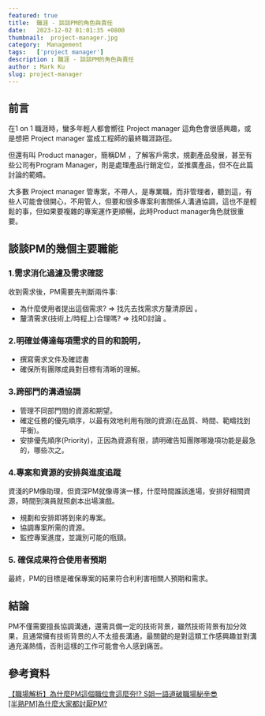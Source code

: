 ```yaml
---
featured: true
title:  職涯 - 談談PM的角色與責任
date:   2023-12-02 01:01:35 +0800
thumbnail:  project-manager.jpg
category:  Management
tags:   ['project manager']
description : 職涯 - 談談PM的角色與責任
author : Mark Ku
slug: project-manager
---
```


## 前言
在1 on 1 職涯時，蠻多年輕人都會嚮往 Project manager 這角色會很感興趣，或是想把 Project manager 當成工程師的最終職涯路徑。  

但還有叫 Product manager，簡稱DM ，了解客戶需求，規劃產品發展，甚至有些公司有Program Manager，則是處理產品行銷定位，並推廣產品，但不在此篇討論的範疇。  

大多數 Project manager 管專案，不帶人，是專業職，而非管理者，聽到這，有些人可能會很開心，不用管人，但要和很多專案利害關係人溝通協調，這也不是輕鬆的事，但如果要複雜的專案運作更順暢，此時Product manager角色就很重要。  

## 談談PM的幾個主要職能
### 1.需求消化過濾及需求確認
收到需求後，PM需要先判斷兩件事:  
- 為什麼使用者提出這個需求? => 找先去找需求方釐清原因 。
- 釐清需求(技術上/時程上)合理嗎? => 找RD討論 。

### 2.明確並傳達每項需求的目的和說明，
- 撰寫需求文件及確認書
- 確保所有團隊成員對目標有清晰的理解。

### 3.跨部門的溝通協調
- 管理不同部門間的資源和期望。
- 確定任務的優先順序，以最有效地利用有限的資源(在品質、時間、範疇找到平衡)。
- 安排優先順序(Priority)，正因為資源有限，請明確告知團隊哪幾項功能是最急的，哪些次之。

### 4.專案和資源的安排與進度追蹤
資淺的PM像助理，但資深PM就像導演一樣，什麼時間誰該進場，安排好相關資源，時間到演員就照劇本出場演戲。
- 規劃和安排即將到來的專案。
- 協調專案所需的資源。
- 監控專案進度，並識別可能的瓶頸。

### 5. 確保成果符合使用者預期
最終，PM的目標是確保專案的結果符合利利害相關人預期和需求。

## 結論
PM不僅需要擅長協調溝通，還需具備一定的技術背景，雖然技術背景有加分效果，且通常擁有技術背景的人不太擅長溝通，最關鍵的是對這類工作感興趣並對溝通充滿熱情，否則這樣的工作可能會令人感到痛苦。

## 參考資料
[【職場解析】為什麼PM這個職位會這麼夯⁉️ S姐一語道破職場秘辛😎](https://www.dcard.tw/f/job/p/239892893)  
[[半熟PM]為什麼大家都討厭PM?](https://www.dcard.tw/f/job/p/239892893)
